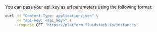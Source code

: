 You can pass your api_key  as url parameters using the following format:

```bash maxLines=0
curl -H "Content-Type: application/json" \
     -H "api-key: <api_key>" \
    --request GET 'https://platform.fluidstack.io/instances'
```
